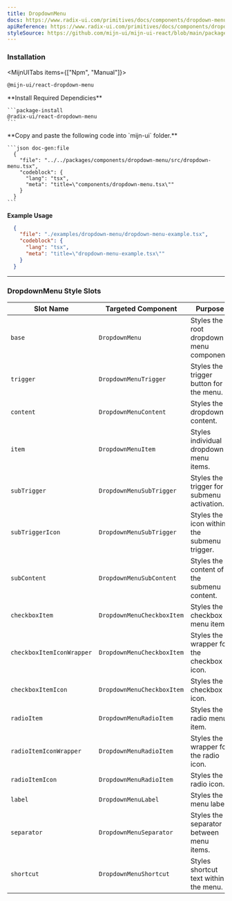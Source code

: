 ```yaml
---
title: DropdownMenu
docs: https://www.radix-ui.com/primitives/docs/components/dropdown-menu
apiReference: https://www.radix-ui.com/primitives/docs/components/dropdown-menu#api-reference
styleSource: https://github.com/mijn-ui/mijn-ui-react/blob/main/packages/theme/src/components/dropdown-menu.ts
---
```



<ComponentPreview>
  <DropdownMenuExample />
</ComponentPreview>

### Installation

<MijnUITabs items={["Npm", "Manual"]}>
  <MijnUITabsContent value="Npm">
  ```package-install
  @mijn-ui/react-dropdown-menu
  ```
  </MijnUITabsContent>
  <MijnUITabsContent value="Manual">
  <Steps>
  <Step>
    **Install Required Dependicies**

    ```package-install
    @radix-ui/react-dropdown-menu
    ```

  </Step>
  <Step>
    **Copy and paste the following code into  `mijn-ui` folder.**

    ```json doc-gen:file
      {
        "file": "../../packages/components/dropdown-menu/src/dropdown-menu.tsx",
        "codeblock": {
          "lang": "tsx",
          "meta": "title=\"components/dropdown-menu.tsx\""
        }
      }
    ```
  </Step>
</Steps>
</MijnUITabsContent>
</MijnUITabs>

**Example Usage**

```json doc-gen:file
  {
    "file": "./examples/dropdown-menu/dropdown-menu-example.tsx",
    "codeblock": {
      "lang": "tsx",
      "meta": "title=\"dropdown-menu-example.tsx\""
    }
  }
```

---

### DropdownMenu Style Slots

| **Slot Name**        | **Targeted Component**        | **Purpose**                                      |
|-----------------------|-------------------------------|-------------------------------------------------|
| `base`               | `DropdownMenu`               | Styles the root dropdown menu component.        |
| `trigger`            | `DropdownMenuTrigger`        | Styles the trigger button for the menu.         |
| `content`            | `DropdownMenuContent`        | Styles the dropdown content.          |
| `item`               | `DropdownMenuItem`           | Styles individual dropdown menu items.          |
| `subTrigger`         | `DropdownMenuSubTrigger`     | Styles the trigger for submenu activation.      |
| `subTriggerIcon`     | `DropdownMenuSubTrigger` | Styles the icon within the submenu trigger.     |
| `subContent`  | `DropdownMenuSubContent`| Styles the content of the submenu content.      |
| `checkboxItem`       | `DropdownMenuCheckboxItem`   | Styles the checkbox menu item.                  |
| `checkboxItemIconWrapper`| `DropdownMenuCheckboxItem` | Styles the wrapper for the checkbox icon.       |
| `checkboxItemIcon`   | `DropdownMenuCheckboxItem`| Styles the checkbox icon.                       |
| `radioItem`          | `DropdownMenuRadioItem`      | Styles the radio menu item.                     |
| `radioItemIconWrapper`| `DropdownMenuRadioItem`| Styles the wrapper for the radio icon.         |
| `radioItemIcon`      | `DropdownMenuRadioItem`  | Styles the radio icon.                          |
| `label`              | `DropdownMenuLabel`          | Styles the menu label.                          |
| `separator`          | `DropdownMenuSeparator`      | Styles the separator between menu items.        |
| `shortcut`           | `DropdownMenuShortcut`       | Styles shortcut text within the menu.           |
